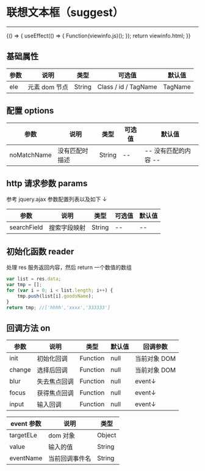 
# 联想文本框（suggest）

---

<Meta title="基础控件/联想文本框(suggest)" />

<Canvas>
    <Story
        name="联想文本框(suggest)"
        height="300px"
        parameters={{
            docs: { source: { code: `${viewinfo.html}${viewinfo.js}` } },
        }}
    >
        {() => {
            useEffect(() => {
                Function(viewinfo.js)();
            });
            return viewinfo.html;
        }}
    </Story>
</Canvas>

## 基础属性

| 参数 | 说明          | 类型   | 可选值               | 默认值  |
| ---- | ------------- | ------ | -------------------- | ------- |
| ele  | 元素 dom 节点 | String | Class / id / TagName | TagName |

## 配置 options

| 参数        | 说明           | 类型   | 可选值 | 默认值               |
| ----------- | -------------- | ------ | ------ | -------------------- |
| noMatchName | 没有匹配时描述 | String | --     | -- 没有匹配的内容 -- |

## http 请求参数 params

参考 jquery.ajax 参数配置列表以及如下 ↓

| 参数        | 说明         | 类型   | 可选值 | 默认值 |
| ----------- | ------------ | ------ | ------ | ------ |
| searchField | 搜索字段映射 | String | --     | --     |

## 初始化函数 reader

处理 res 服务返回内容，然后 return 一个数值的数组

```javascript
var list = res.data;
var tmp = [];
for (var i = 0; i < list.length; i++) {
    tmp.push(list[i].goodsName);
}
return tmp; //['hhhh','xxxx','333333']
```

## 回调方法 on

| 参数   | 说明         | 类型     | 默认值 | 回调参数     |
| ------ | ------------ | -------- | ------ | ------------ |
| init   | 初始化回调   | Function | null   | 当前对象 DOM |
| change | 选择后回调   | Function | null   | 当前对象 DOM |
| blur   | 失去焦点回调 | Function | null   | event↓       |
| focus  | 获得焦点回调 | Function | null   | event↓       |
| input  | 输入回调     | Function | null   | event↓       |

| event 参数 | 说明           | 类型   |
| ---------- | -------------- | ------ |
| targetELe  | dom 对象       | Object |
| value      | 输入的值       | String |
| eventName  | 当前回调事件名 | String |
